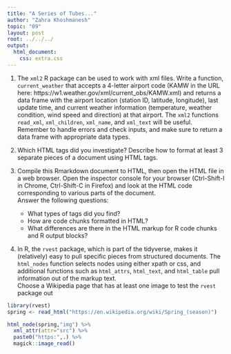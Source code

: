 ```yaml
---
title: "A Series of Tubes..."
author: "Zahra Khoshmanesh"
topic: "09"
layout: post
root: ../../../
output: 
  html_document: 
    css: extra.css
---
```



1. The `xml2` R package can be used to work with xml files. Write a function, `current_weather` that accepts a 4-letter airport code (KAMW in the URL here: https://w1.weather.gov/xml/current_obs/KAMW.xml) and returns a data frame with the airport location (station ID, latitude, longitude), last update time, and current weather information (temperature, weather condition, wind speed and direction) at that airport. The `xml2` functions `read_xml`, `xml_children`, `xml_name`, and `xml_text` will be useful. Remember to handle errors and check inputs, and make sure to return a data frame with appropriate data types. 

2. Which HTML tags did you investigate? Describe how to format at least 3 separate pieces of a document using HTML tags.

3. Compile this Rmarkdown document to HTML, then open the HTML file in a web browser. Open the inspector console for your browser (Ctrl-Shift-I in Chrome, Ctrl-Shift-C in Firefox) and look at the HTML code corresponding to various parts of the document. <br>
Answer the following questions:
    - What types of tags did you find? 
    - How are code chunks formatted in HTML?
    - What differences are there in the HTML markup for R code chunks and R output blocks?
    
4. In R, the `rvest` package, which is part of the tidyverse, makes it (relatively) easy to pull specific pieces from structured documents. The `html_nodes` function selects nodes using either xpath or css, and additional functions such as `html_attrs`, `html_text`, and `html_table` pull information out of the markup text.<br>
Choose a Wikipedia page that has at least one image to test the `rvest` package out

```r
library(rvest)
spring <- read_html("https://en.wikipedia.org/wiki/Spring_(season)")

html_node(spring,"img") %>% 
  xml_attr(attr="src") %>%
  paste0("https:",.) %>%
  magick::image_read()
```
